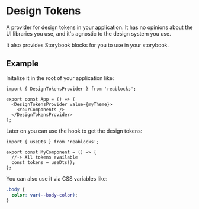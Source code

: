 
<Meta title="Docs/Design Tokens/Getting Started" />

# Design Tokens
A provider for design tokens in your application. It has no opinions about
the UI libraries you use, and it's agnostic to the design system you use.

It also provides Storybook blocks for you to use in your storybook.

## Example

Initalize it in the root of your application like:

```tsx
import { DesignTokensProvider } from 'reablocks';

export const App = () => (
  <DesignTokensProvider value={myTheme}>
    <YourComponents />
  </DesignTokensProvider>
);
```

Later on you can use the hook to get the design tokens:

```tsx
import { useDts } from 'reablocks';

export const MyComponent = () => {
  //-> All tokens available
  const tokens = useDts();
};
```

You can also use it via CSS variables like:

```css
.body {
  color: var(--body-color);
}
```
